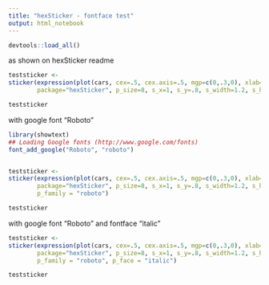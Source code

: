 ```yaml
---
title: "hexSticker - fontface test"
output: html_notebook
---
```


```r

devtools::load_all()

```



as shown on hexSticker readme

```r

teststicker <- 
sticker(expression(plot(cars, cex=.5, cex.axis=.5, mgp=c(0,.3,0), xlab="", ylab="")),
        package="hexSticker", p_size=8, s_x=1, s_y=.8, s_width=1.2, s_height=1)

teststicker

```


with google font "Roboto"

```r

library(showtext)
## Loading Google fonts (http://www.google.com/fonts)
font_add_google("Roboto", "roboto")


teststicker <- 
sticker(expression(plot(cars, cex=.5, cex.axis=.5, mgp=c(0,.3,0), xlab="", ylab="")),
        package="hexSticker", p_size=8, s_x=1, s_y=.8, s_width=1.2, s_height=1,
        p_family = "roboto")

teststicker

```



with google font "Roboto" and fontface "italic"

```r


teststicker <- 
sticker(expression(plot(cars, cex=.5, cex.axis=.5, mgp=c(0,.3,0), xlab="", ylab="")),
        package="hexSticker", p_size=8, s_x=1, s_y=.8, s_width=1.2, s_height=1,
        p_family = "roboto", p_face = "italic")

teststicker

```


